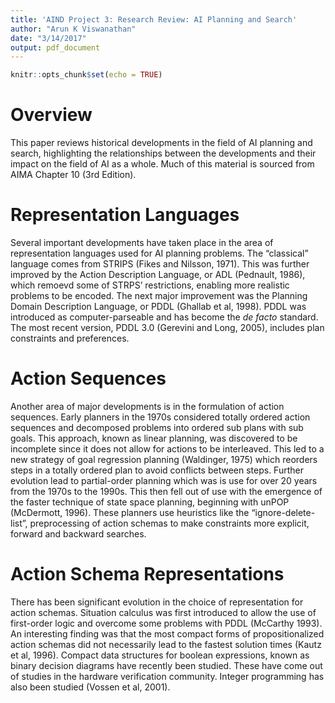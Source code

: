```yaml
---
title: 'AIND Project 3: Research Review: AI Planning and Search'
author: "Arun K Viswanathan"
date: "3/14/2017"
output: pdf_document
---
```


```r
knitr::opts_chunk$set(echo = TRUE)
```
# Overview

This paper reviews historical developments in the field of AI planning and search, highlighting the relationships between the developments and their impact on the field of AI as a whole. Much of this material is sourced from AIMA Chapter 10 (3rd 
Edition).

# Representation Languages

Several important developments have taken place in the area of representation languages used for AI planning problems. 
The "classical" language comes from STRIPS (Fikes and Nilsson, 1971). This was further improved by the Action Description
Language, or ADL (Pednault, 1986), which remoevd some of STRPS' restrictions, enabling more realistic problems to be 
encoded. The next major improvement was the Planning Domain Description Language, or PDDL (Ghallab et al, 1998). PDDL 
was introduced as computer-parseable and has become the _de facto_ standard. The most recent version, PDDL 3.0 (Gerevini 
and Long, 2005), includes plan constraints and preferences.

# Action Sequences

Another area of major developments is in the formulation of action sequences. Early planners in the 1970s considered 
totally ordered action sequences and decomposed problems into ordered sub plans with sub goals. This approach, 
known as linear planning, was discovered to be incomplete since it does not allow for actions to be interleaved. This 
led to a new strategy of goal regression planning (Waldinger, 1975) which reorders steps in a totally ordered plan 
to avoid conflicts between steps. Further evolution lead to partial-order planning which was is use for over 20 years from
the 1970s to the 1990s. This then fell out of use with the emergence of the faster technique of state space planning, 
beginning with unPOP (McDermott, 1996). These planners use heuristics like the "ignore-delete-list", preprocessing of 
action schemas to make constraints more explicit, forward and backward searches.

# Action Schema Representations

There has been significant evolution in the choice of representation for action schemas. Situation calculus was first
introduced to allow the use of first-order logic and overcome some problems with PDDL (McCarthy 1993). An interesting finding
was that the most compact forms of propositionalized action schemas did not necessarily lead to the fastest solution
times (Kautz et al, 1996). Compact data structures for boolean expressions, known as binary decision diagrams
have recently been studied. These have come out of studies in the hardware verification community. Integer programming 
has also been studied (Vossen et al, 2001). 

